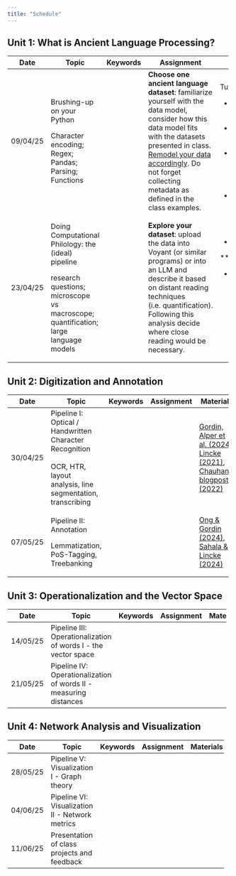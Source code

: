 ```yaml
---
title: "Schedule"
---
```


## Unit 1: What is Ancient Language Processing?

+----------+-------------------------------------------------------------------------------------+--------------+-----------------------------------------------------------------------------------------------------------------------------------------------------------------------------------------------------------------------------------------------------------------------------+-----------------------------------------------------------------------------------------------------------------------------------------+
| Date     | **Topic**                                                                           | **Keywords** | **Assignment**                                                                                                                                                                                                                                                              | **Materials**                                                                                                                           |
+==========+=====================================================================================+==============+=============================================================================================================================================================================================================================================================================+=========================================================================================================================================+
| 09/04/25 | Brushing-up on your Python                                                          |              | **Choose one ancient language dataset**: familiarize yourself with the data model, consider how this data model fits with the datasets presented in class. [Remodel your data accordingly]{.underline}. Do not forget collecting metadata as defined in the class examples. | Tutorials:                                                                                                                              |
|          |                                                                                     |              |                                                                                                                                                                                                                                                                             |                                                                                                                                         |
|          | Character encoding; Regex; Pandas; Parsing; Functions                               |              |                                                                                                                                                                                                                                                                             | -   [How to define a function](https://www.simplilearn.com/tutorials/python-tutorial/python-functions)                                  |
|          |                                                                                     |              |                                                                                                                                                                                                                                                                             |                                                                                                                                         |
|          |                                                                                     |              |                                                                                                                                                                                                                                                                             | -   [List comprehensions](https://www.programiz.com/python-programming/list-comprehension)                                              |
|          |                                                                                     |              |                                                                                                                                                                                                                                                                             |                                                                                                                                         |
|          |                                                                                     |              |                                                                                                                                                                                                                                                                             | -   [Load, parse and extract data from ORACC json files](https://niekveldhuis.github.io/sumnet/PartI-ExtractLemmatizationfromJSON.html) |
|          |                                                                                     |              |                                                                                                                                                                                                                                                                             |                                                                                                                                         |
|          |                                                                                     |              |                                                                                                                                                                                                                                                                             | -   [RegEx101.com](https://regex101.com)                                                                                                |
+----------+-------------------------------------------------------------------------------------+--------------+-----------------------------------------------------------------------------------------------------------------------------------------------------------------------------------------------------------------------------------------------------------------------------+-----------------------------------------------------------------------------------------------------------------------------------------+
| 23/04/25 | Doing Computational Philology: the (ideal) pipeline                                 |              | **Explore your dataset**: upload the data into Voyant (or similar programs) or into an LLM and describe it based on distant reading techniques (i.e. quantification). Following this analysis decide where close reading would be necessary.                                | -   Reading:                                                                                                                            |
|          |                                                                                     |              |                                                                                                                                                                                                                                                                             |                                                                                                                                         |
|          | research questions; microscope vs macroscope; quantification; large language models |              |                                                                                                                                                                                                                                                                             | \*\*\*\*                                                                                                                                |
|          |                                                                                     |              |                                                                                                                                                                                                                                                                             |                                                                                                                                         |
|          |                                                                                     |              |                                                                                                                                                                                                                                                                             | -   Tools:                                                                                                                              |
|          |                                                                                     |              |                                                                                                                                                                                                                                                                             |                                                                                                                                         |
|          |                                                                                     |              |                                                                                                                                                                                                                                                                             |     1.  [Voyant Tools](https://voyant-tools.org)                                                                                        |
|          |                                                                                     |              |                                                                                                                                                                                                                                                                             |     2.  [AntConc](https://www.laurenceanthony.net/software/antconc/)                                                                    |
|          |                                                                                     |              |                                                                                                                                                                                                                                                                             |     3.  LLM (ChatGPT, Claude, Olmoe etc.)                                                                                               |
+----------+-------------------------------------------------------------------------------------+--------------+-----------------------------------------------------------------------------------------------------------------------------------------------------------------------------------------------------------------------------------------------------------------------------+-----------------------------------------------------------------------------------------------------------------------------------------+

## Unit 2: Digitization and Annotation

+----------+------------------------------------------------------------+--------------+----------------+------------------------------------------------------------------------------------------------------------------------------------------------------------------------------------------------------------------------------------------------------------------------------------------------------------------------------------------------------------------------------+
| Date     | **Topic**                                                  | **Keywords** | **Assignment** | **Materials**                                                                                                                                                                                                                                                                                                                                                                |
+==========+============================================================+==============+================+==============================================================================================================================================================================================================================================================================================================================================================================+
| 30/04/25 | Pipeline I: Optical / Handwritten Character Recognition\   |              |                | [Gordin, Alper et al. (2024)](https://aclanthology.org/2024.ml4al-1.14/), [Lincke (2021)](https://www.geschkult.fu-berlin.de/e/aegyptologie/personen/Professorinnen-und-Professoren/Lincke/Lincke_2021_OCR-Coptic.pdf), [Chauhan's blogpost (2022)](https://digitalorientalist.com/2022/11/15/escriptorium-digital-text-production-for-urdu-hindi-and-bengali-print-part-1/) |
|          | \                                                          |              |                |                                                                                                                                                                                                                                                                                                                                                                              |
|          | OCR, HTR, layout analysis, line segmentation, transcribing |              |                |                                                                                                                                                                                                                                                                                                                                                                              |
+----------+------------------------------------------------------------+--------------+----------------+------------------------------------------------------------------------------------------------------------------------------------------------------------------------------------------------------------------------------------------------------------------------------------------------------------------------------------------------------------------------------+
| 07/05/25 | Pipeline II: Annotation                                    |              |                | [Ong & Gordin (2024)](https://doi.org/10.1093/llc/fqae002), [Sahala & Lincke (2024)](https://doi.org/10.18653/v1/2024.ml4al-1.10)                                                                                                                                                                                                                                            |
|          |                                                            |              |                |                                                                                                                                                                                                                                                                                                                                                                              |
|          | Lemmatization, PoS-Tagging, Treebanking                    |              |                |                                                                                                                                                                                                                                                                                                                                                                              |
+----------+------------------------------------------------------------+--------------+----------------+------------------------------------------------------------------------------------------------------------------------------------------------------------------------------------------------------------------------------------------------------------------------------------------------------------------------------------------------------------------------------+

## Unit 3: Operationalization and the Vector Space

+----------+-------------------------------------------------------------------+--------------+----------------+---------------+
| Date     | **Topic**                                                         | **Keywords** | **Assignment** | **Materials** |
+==========+===================================================================+==============+================+===============+
| 14/05/25 | Pipeline III: Operationalization of words I - the vector space    |              |                |               |
+----------+-------------------------------------------------------------------+--------------+----------------+---------------+
| 21/05/25 | Pipeline IV: Operationalization of words II - measuring distances |              |                |               |
+----------+-------------------------------------------------------------------+--------------+----------------+---------------+

## Unit 4: Network Analysis and Visualization

+----------+-------------------------------------------------+--------------+----------------+---------------+
| Date     | **Topic**                                       | **Keywords** | **Assignment** | **Materials** |
+==========+=================================================+==============+================+===============+
| 28/05/25 | Pipeline V: Visualization I - Graph theory      |              |                |               |
+----------+-------------------------------------------------+--------------+----------------+---------------+
| 04/06/25 | Pipeline VI: Visualization II - Network metrics |              |                |               |
+----------+-------------------------------------------------+--------------+----------------+---------------+
| 11/06/25 | Presentation of class projects and feedback     |              |                |               |
+----------+-------------------------------------------------+--------------+----------------+---------------+
